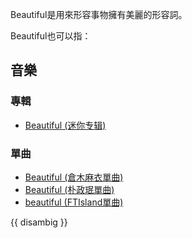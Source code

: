Beautiful是用來形容事物擁有美麗的形容詞。

Beautiful也可以指：

==音樂==
===專輯===
* [[Beautiful_(迷你专辑)|Beautiful (迷你专辑)]]
===單曲===
* [[Beautiful_(倉木麻衣單曲)|Beautiful (倉木麻衣單曲)]]
* [[Beautiful_(朴政珉單曲)|Beautiful (朴政珉單曲)]]
* [[beautiful_(FTIsland單曲)|beautiful (FTIsland單曲)]]
{{ disambig }}